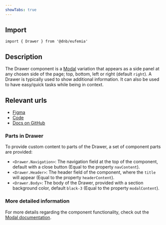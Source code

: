 ```yaml
---
showTabs: true
---
```


## Import

```tsx
import { Drawer } from '@dnb/eufemia'
```

## Description

The Drawer component is a [Modal](/uilib/components/modal) variation that appears as a side panel at any chosen side of the page; top, bottom, left or right (default `right`). A Drawer is typically used to show additional information. It can also be used to have easy/quick tasks while being in context.

## Relevant urls

- [Figma](https://www.figma.com/design/cdtwQD8IJ7pTeE45U148r1/%F0%9F%92%BB-Eufemia---Web?node-id=12331-4011)
- [Code](https://github.com/dnbexperience/eufemia/tree/main/packages/dnb-eufemia/src/components/drawer)
- [Docs on GitHub](https://github.com/dnbexperience/eufemia/tree/main/packages/dnb-design-system-portal/src/docs/uilib/components/drawer)

### Parts in Drawer

To provide custom content to parts of the Drawer, a set of component parts are provided:

- `<Drawer.Navigation>`: The navigation field at the top of the component, default with a close button (Equal to the property `navContent`).
- `<Drawer.Header>`: The header field of the component, where the `title` will appear (Equal to the property `headerContent`).
- `<Drawer.Body>`: The body of the Drawer, provided with a section background color, default `black-3` (Equal to the property `modalContent`).

### More detailed information

For more details regarding the component functionality, check out the [Modal documentation](/uilib/components/modal).
